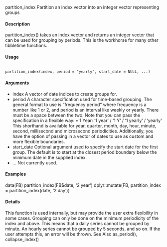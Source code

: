partition_index Partition an index vector into an integer vector representing groups

#### Description
partition_index() takes an index vector and returns an integer vector that can be used for grouping by periods. This is the workhorse for many other tibbletime functions.

#### Usage
<pre><code>
partition_index(index, period = "yearly", start_date = NULL, ...)
</code></pre>

#### Arguments
* index A vector of date indices to create groups for.
* period A character specification used for time-based grouping. The general format to use is "frequency period" where frequency is a number like 1 or 2, and period is an interval like weekly or yearly. There must be a space between the two.
Note that you can pass the specification in a flexible way:
• 1 Year: '1 year' / '1 Y' / '1 yearly' / 'yearly'
This shorthand is available for year, quarter, month, day, hour, minute, second, millisecond and microsecond periodicities.
Additionally, you have the option of passing in a vector of dates to use as custom and more flexible boundaries.
* start_date Optional argument used to specify the start date for the first group. The default is to start at the closest period boundary below the minimum date in the supplied index.
* ... Not currently used.



#### Examples
data(FB)
partition_index(FB$date, '2 year')
dplyr::mutate(FB, partition_index = partition_index(date, '2 day'))

#### Details
This function is used internally, but may provide the user extra flexibility in some cases. Grouping can only be done on the minimum periodicity of the index and above. This means that a daily series cannot be grouped by minute. An hourly series cannot be grouped by 5 seconds, and so on. If the user attempts this, an error will be thrown.
See Also
as_period(), collapse_index()
